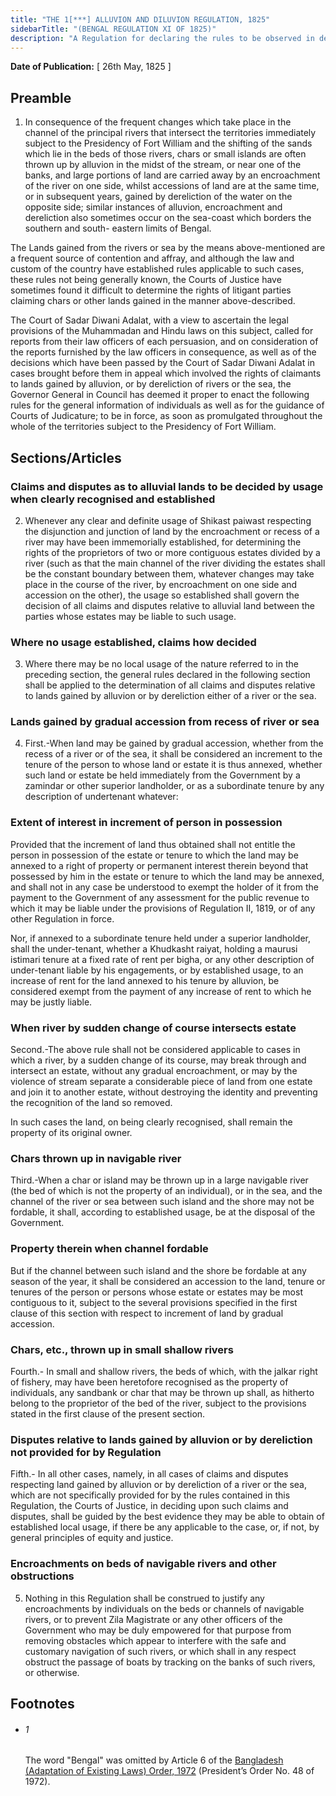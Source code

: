 ```yaml
---
title: "THE 1[***] ALLUVION AND DILUVION REGULATION, 1825"
sidebarTitle: "(BENGAL REGULATION XI OF 1825)"
description: "A Regulation for declaring the rules to be observed in determining claims to lands gained by alluvion, or by dereliction of a river or the sea."
---
```


**Date of Publication:** [ 26th May, 1825 ]

## Preamble

1. In consequence of the frequent changes which take place in the channel of the principal rivers that intersect the territories immediately subject to the Presidency of Fort William and the shifting of the sands which lie in the beds of those rivers, chars or small islands are often thrown up by alluvion in the midst of the stream, or near one of the banks, and large portions of land are carried away by an encroachment of the river on one side, whilst accessions of land are at the same time, or in subsequent years, gained by dereliction of the water on the opposite side; similar instances of alluvion, encroachment and dereliction also sometimes occur on the sea-coast which borders the southern and south- eastern limits of Bengal.

The Lands gained from the rivers or sea by the means above-mentioned are a frequent source of contention and affray, and although the law and custom of the country have established rules applicable to such cases, these rules not being generally known, the Courts of Justice have sometimes found it difficult to determine the rights of litigant parties claiming chars or other lands gained in the manner above-described.

The Court of Sadar Diwani Adalat, with a view to ascertain the legal provisions of the Muhammadan and Hindu laws on this subject, called for reports from their law officers of each persuasion, and on consideration of the reports furnished by the law officers in consequence, as well as of the decisions which have been passed by the Court of Sadar Diwani Adalat in cases brought before them in appeal which involved the rights of claimants to lands gained by alluvion, or by dereliction of rivers or the sea, the Governor General in Council has deemed it proper to enact the following rules for the general information of individuals as well as for the guidance of Courts of Judicature; to be in force, as soon as promulgated throughout the whole of the territories subject to the Presidency of Fort William.

## Sections/Articles

### Claims and disputes as to alluvial lands to be decided by usage when clearly recognised and established

2. Whenever any clear and definite usage of Shikast paiwast respecting the disjunction and junction of land by the encroachment or recess of a river may have been immemorially established, for determining the rights of the proprietors of two or more contiguous estates divided by a river (such as that the main channel of the river dividing the estates shall be the constant boundary between them, whatever changes may take place in the course of the river, by encroachment on one side and accession on the other), the usage so established shall govern the decision of all claims and disputes relative to alluvial land between the parties whose estates may be liable to such usage.

### Where no usage established, claims how decided

3. Where there may be no local usage of the nature referred to in the preceding section, the general rules declared in the following section shall be applied to the determination of all claims and disputes relative to lands gained by alluvion or by dereliction either of a river or the sea.

### Lands gained by gradual accession from recess of river or sea

4. First.-When land may be gained by gradual accession, whether from the recess of a river or of the sea, it shall be considered an increment to the tenure of the person to whose land or estate it is thus annexed, whether such land or estate be held immediately from the Government by a zamindar or other superior landholder, or as a subordinate tenure by any description of undertenant whatever:

### Extent of interest in increment of person in possession

Provided that the increment of land thus obtained shall not entitle the person in possession of the estate or tenure to which the land may be annexed to a right of property or permanent interest therein beyond that possessed by him in the estate or tenure to which the land may be annexed, and shall not in any case be understood to exempt the holder of it from the payment to the Government of any assessment for the public revenue to which it may be liable under the provisions of Regulation II, 1819, or of any other Regulation in force.

Nor, if annexed to a subordinate tenure held under a superior landholder, shall the under-tenant, whether a Khudkasht raiyat, holding a maurusi istimari tenure at a fixed rate of rent per bigha, or any other description of under-tenant liable by his engagements, or by established usage, to an increase of rent for the land annexed to his tenure by alluvion, be considered exempt from the payment of any increase of rent to which he may be justly liable.

### When river by sudden change of course intersects estate

Second.-The above rule shall not be considered applicable to cases in which a river, by a sudden change of its course, may break through and intersect an estate, without any gradual encroachment, or may by the violence of stream separate a considerable piece of land from one estate and join it to another estate, without destroying the identity and preventing the recognition of the land so removed.

In such cases the land, on being clearly recognised, shall remain the property of its original owner.

### Chars thrown up in navigable river

Third.-When a char or island may be thrown up in a large navigable river (the bed of which is not the property of an individual), or in the sea, and the channel of the river or sea between such island and the shore may not be fordable, it shall, according to established usage, be at the disposal of the Government.

### Property therein when channel fordable

But if the channel between such island and the shore be fordable at any season of the year, it shall be considered an accession to the land, tenure or tenures of the person or persons whose estate or estates may be most contiguous to it, subject to the several provisions specified in the first clause of this section with respect to increment of land by gradual accession.

### Chars, etc., thrown up in small shallow rivers

Fourth.- In small and shallow rivers, the beds of which, with the jalkar right of fishery, may have been heretofore recognised as the property of individuals, any sandbank or char that may be thrown up shall, as hitherto belong to the proprietor of the bed of the river, subject to the provisions stated in the first clause of the present section.

### Disputes relative to lands gained by alluvion or by dereliction not provided for by Regulation

Fifth.- In all other cases, namely, in all cases of claims and disputes respecting land gained by alluvion or by dereliction of a river or the sea, which are not specifically provided for by the rules contained in this Regulation, the Courts of Justice, in deciding upon such claims and disputes, shall be guided by the best evidence they may be able to obtain of established local usage, if there be any applicable to the case, or, if not, by general principles of equity and justice.

### Encroachments on beds of navigable rivers and other obstructions

5. Nothing in this Regulation shall be construed to justify any encroachments by individuals on the beds or channels of navigable rivers, or to prevent Zila Magistrate or any other officers of the Government who may be duly empowered for that purpose from removing obstacles which appear to interfere with the safe and customary navigation of such rivers, or which shall in any respect obstruct the passage of boats by tracking on the banks of such rivers, or otherwise.

## Footnotes

- ###### 1

  The word "Bengal" was omitted by Article 6 of the [Bangladesh (Adaptation of Existing Laws) Order, 1972](/act-388.html "Bangladesh (Adaptation of Existing Laws) Order, 1972 ") (President’s Order No. 48 of 1972).
